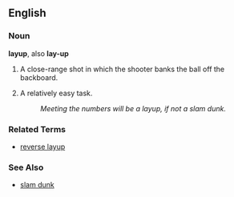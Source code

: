 ==English==

===Noun===
'''layup''', also '''lay-up'''

# {{hoops}} A close-range shot in which the shooter banks the ball off the backboard.
# {{colloquial}} A relatively easy task.
#: ''Meeting the numbers will be a layup, if not a slam dunk.''

===Related Terms===
*[[reverse layup]]

===See Also===
*[[slam dunk]]